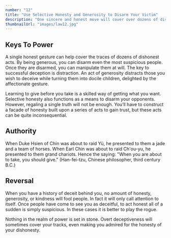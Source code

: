 ```yaml
---
number: "12"
title: "Use Selective Honesty and Generosity to Disarm Your Victim"
description: "One sincere and honest move will cover over dozens of dishonest ones. Open-hearted gestures of honesty and generosity bring down the guard of even the most suspicious people. Once your selective honesty opens a hole in their armor, you can deceive and manipulate them at will. A timely gift-a Trojan horse-will serve the same purpose."
thumbnailUrl: "images/law12.jpg"
---
```


## Keys To Power

A single honest gesture can help cover the traces of dozens of dishonest acts. By being generous, you can disarm even the most suspicious people. Once they are disarmed, you can manipulate them at will. The key to successful deception is distraction. An act of generosity distracts those you wish to deceive while turning them into docile children, delighted by the affectionate gesture. 

Learning to give before you take is a skilled way of getting what you want. Selective honesty also functions as a means to disarm your opponents. However, regaling a single truth will not be enough. You’ll have to construct a facade of honesty built upon a series of acts to gain trust, but these acts can be quite inconsequential.

## Authority

When Duke Hsien of Chin was about to raid Yü, he presented to them a jade and a team of horses. When Earl Chin was about to raid Ch'ou-yu, he presented to them grand chariots. Hence the saying: "When you are about to take, you should give." (Han-fei-tzu, Chinese philosopher, third century B.C.)

## Reversal

When you have a history of deceit behind you, no amount of honesty, generosity, or kindness will fool people. In fact it will only call attention to itself. Once people have come to see you as deceitful, to act honest all of a sudden is simply suspicious. In these cases it is better to play the rogue.

Nothing in the realm of power is set in stone. Overt deceptiveness will sometimes cover your tracks, even making you admired for the honesty of your dishonesty.